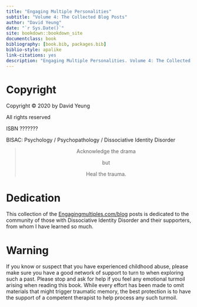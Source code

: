 ```yaml
--- 
title: "Engaging Multiple Personalities"
subtitle: "Volume 4: The Collected Blog Posts"
author: "David Yeung"
date: "`r Sys.Date()`"
site: bookdown::bookdown_site
documentclass: book
bibliography: [book.bib, packages.bib]
biblio-style: apalike
link-citations: yes
description: "Engaging Multiple Personalities. Volume 4: The Collected Blog Posts."
---
```

# Copyright {-}

Copyright © 2020
by David Yeung

All rights reserved

ISBN ???????

BISAC: Psychology / Psychopathology / Dissociative Identity Disorder



<center>
>Acknowledge the drama 
>
>but
>
>Heal the trauma.
</center>

# Dedication {-}

This collection of the [Engagingmultiples.com/blog](https://www.engagingmultiples.com/blog/) posts is dedicated to the community of those with Dissociative Identity Disorder and their supporters, from whom I have learned so much.

# Warning {-}

If you know or suspect that you have experienced childhood abuse, please make sure you have a good network of support to turn to when exploring such a past. Please stop and ask for help if you feel any emotional turmoil arising when reading this book. While every effort has been made to omit materials that might trigger traumatic memory, the best protection is to have the support of a competent therapist to help process any such turmoil. 
